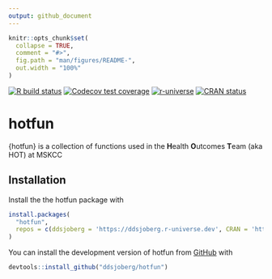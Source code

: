```yaml
---
output: github_document
---
```


<!-- README.md is generated from README.Rmd. Please edit that file -->

```r
knitr::opts_chunk$set(
  collapse = TRUE,
  comment = "#>",
  fig.path = "man/figures/README-",
  out.width = "100%"
)
```

<!-- badges: start -->
[![R build status](https://github.com/ddsjoberg/hotfun/workflows/R-CMD-check/badge.svg)](https://github.com/ddsjoberg/hotfun/actions)
[![Codecov test coverage](https://codecov.io/gh/ddsjoberg/hotfun/branch/master/graph/badge.svg)](https://codecov.io/gh/ddsjoberg/hotfun?branch=master)
[![r-universe](https://ddsjoberg.r-universe.dev/badges/hotfun)](https://ddsjoberg.r-universe.dev/ui#builds)
[![CRAN
status](https://www.r-pkg.org/badges/version/hotfun)](https://CRAN.R-project.org/package=hotfun)
<!-- badges: end -->

# hotfun

{hotfun} is a collection of functions used in the **H**ealth **O**utcomes **T**eam (aka HOT) at MSKCC

## Installation

Install the the hotfun package with

``` r 
install.packages(
  "hotfun", 
  repos = c(ddsjoberg = 'https://ddsjoberg.r-universe.dev', CRAN = 'https://cran.rstudio.com')
)
```

You can install the development version of hotfun from [GitHub](https://github.com/ddsjoberg/hotfun) with

``` r
devtools::install_github("ddsjoberg/hotfun")
```
